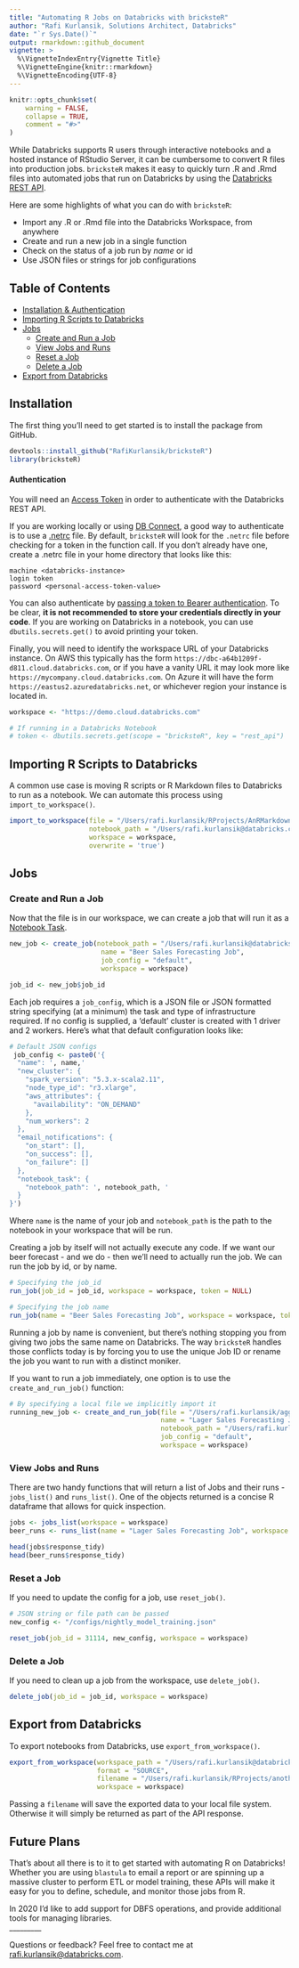 ```yaml
---
title: "Automating R Jobs on Databricks with bricksteR"
author: "Rafi Kurlansik, Solutions Architect, Databricks"
date: "`r Sys.Date()`"
output: rmarkdown::github_document
vignette: >
  %\VignetteIndexEntry{Vignette Title}
  %\VignetteEngine{knitr::rmarkdown}
  %\VignetteEncoding{UTF-8}
---
```


```r
knitr::opts_chunk$set(
	warning = FALSE,
	collapse = TRUE,
	comment = "#>"
)
```

While Databricks supports R users through interactive notebooks and a hosted instance of RStudio Server, it can be cumbersome to convert R files into production jobs.  `bricksteR` makes it easy to quickly turn .R and .Rmd files into automated jobs that run on Databricks by using the [Databricks REST API](https://docs.databricks.com/dev-tools/api/latest/).

Here are some highlights of what you can do with `bricksteR`:

* Import any .R or .Rmd file into the Databricks Workspace, from anywhere
* Create and run a new job in a single function
* Check on the status of a job run by *name* or id
* Use JSON files or strings for job configurations

## Table of Contents

* [Installation & Authentication](#installation)
* [Importing R Scripts to Databricks](#importing-r-scripts-to-databricks)
* [Jobs](#jobs)
  + [Create and Run a Job](#create-and-run-a-job)
  + [View Jobs and Runs](#view-jobs-and-runs)
  + [Reset a Job](#reset-a-job)
  + [Delete a Job](#delete-a-job)
* [Export from Databricks](#export-from-databricks)

## Installation

The first thing you'll need to get started is to install the package from GitHub.  

```r
devtools::install_github("RafiKurlansik/bricksteR")
library(bricksteR)
```

#### Authentication

You will need an [Access Token](https://docs.databricks.com/dev-tools/api/latest/authentication.html#authentication) in order to authenticate with the Databricks REST API.  

If you are working locally or using [DB Connect](https://docs.databricks.com/dev-tools/databricks-connect.html#databricks-connect), a good way to authenticate is to use a [.netrc](https://docs.databricks.com/dev-tools/api/latest/authentication.html#store-token-in-netrc-file-and-use-in-curl) file.  By default, `bricksteR` will look for the `.netrc` file before checking for a token in the function call.  If you don't already have one, create a .netrc file in your home directory that looks like this:

```
machine <databricks-instance>
login token
password <personal-access-token-value>
```

You can also authenticate by [passing a token to Bearer authentication](https://docs.databricks.com/dev-tools/api/latest/authentication.html#pass-token-to-bearer-authentication).  To be clear, **it is not recommended to store your credentials directly in your code**.  If you are working on Databricks in a notebook, you can use `dbutils.secrets.get()` to avoid printing your token.

Finally, you will need to identify the workspace URL of your Databricks instance.  On AWS this typically has the form `https://dbc-a64b1209f-d811.cloud.databricks.com`, or if you have a vanity URL it may look more like `https://mycompany.cloud.databricks.com`.  On Azure it will have the form `https://eastus2.azuredatabricks.net`, or whichever region your instance is located in.

```r
workspace <- "https://demo.cloud.databricks.com"

# If running in a Databricks Notebook
# token <- dbutils.secrets.get(scope = "bricksteR", key = "rest_api")
```

## Importing R Scripts to Databricks

A common use case is moving R scripts or R Markdown files to Databricks to run as a notebook.  We can automate this process using `import_to_workspace()`.  

```r
import_to_workspace(file = "/Users/rafi.kurlansik/RProjects/AnRMarkdownDoc.Rmd",
                    notebook_path = "/Users/rafi.kurlansik@databricks.com/AnRMarkdownDoc",
                    workspace = workspace,
                    overwrite = 'true')
```

## Jobs

### Create and Run a Job

Now that the file is in our workspace, we can create a job that will run it as a [Notebook Task](https://docs.databricks.com/dev-tools/api/latest/jobs.html#jobsnotebooktask).  

```r
new_job <- create_job(notebook_path = "/Users/rafi.kurlansik@databricks.com/AnRMarkDownDoc", 
                       name = "Beer Sales Forecasting Job",
                       job_config = "default",
                       workspace = workspace)

job_id <- new_job$job_id
```

Each job requires a `job_config`, which is a JSON file or JSON formatted string specifying (at a minimum) the task and type of infrastructure required.  If no config is supplied, a 'default' cluster is created with 1 driver and 2 workers.  Here's what that default configuration looks like:

```r
# Default JSON configs
 job_config <- paste0('{
  "name": ', name,'
  "new_cluster": {
    "spark_version": "5.3.x-scala2.11",
    "node_type_id": "r3.xlarge",
    "aws_attributes": {
      "availability": "ON_DEMAND"
    },
    "num_workers": 2
  },
  "email_notifications": {
    "on_start": [],
    "on_success": [],
    "on_failure": []
  },
  "notebook_task": {
    "notebook_path": ', notebook_path, '
  }
}')

```
Where `name` is the name of your job and `notebook_path` is the path to the notebook in your workspace that will be run. 

Creating a job by itself will not actually execute any code.  If we want our beer forecast - and we do - then we'll need to actually run the job.  We can run the job by id, or by name.

```r
# Specifying the job_id
run_job(job_id = job_id, workspace = workspace, token = NULL)

# Specifying the job name
run_job(name = "Beer Sales Forecasting Job", workspace = workspace, token = NULL)
```

Running a job by name is convenient, but there's nothing stopping you from giving two jobs the same name on Databricks.  The way `bricksteR` handles those conflicts today is by forcing you to use the unique Job ID or rename the job you want to run with a distinct moniker.

If you want to run a job immediately, one option is to use the `create_and_run_job()` function:

```r
# By specifying a local file we implicitly import it
running_new_job <- create_and_run_job(file = "/Users/rafi.kurlansik/agg_and_widen.R",
                                      name = "Lager Sales Forecasting Job",
                                      notebook_path = "/Users/rafi.kurlansik@databricks.com/agg_and_widen", 
                                      job_config = "default",
                                      workspace = workspace)
```

### View Jobs and Runs
There are two handy functions that will return a list of Jobs and their runs - `jobs_list()` and `runs_list()`.  One of the objects returned is a concise R dataframe that allows for quick inspection.

```r
jobs <- jobs_list(workspace = workspace)
beer_runs <- runs_list(name = "Lager Sales Forecasting Job", workspace = workspace)

head(jobs$response_tidy)
head(beer_runs$response_tidy)
```

### Reset a Job
If you need to update the config for a job, use `reset_job()`.

```r
# JSON string or file path can be passed
new_config <- "/configs/nightly_model_training.json"

reset_job(job_id = 31114, new_config, workspace = workspace)
```

### Delete a Job
If you need to clean up a job from the workspace, use `delete_job()`.

```r
delete_job(job_id = job_id, workspace = workspace)
```

## Export from Databricks
To export notebooks from Databricks, use `export_from_workspace()`.  

```r
export_from_workspace(workspace_path = "/Users/rafi.kurlansik@databricks.com/AnRMarkdownDoc",
                      format = "SOURCE",
                      filename = "/Users/rafi.kurlansik/RProjects/anotherdoc.Rmd",
                      workspace = workspace)
```

Passing a `filename` will save the exported data to your local file system.  Otherwise it will simply be returned as part of the API response. 

## Future Plans

That's about all there is to it to get started with automating R on Databricks!  Whether you are using `blastula` to email a report or are spinning up a massive cluster to perform ETL or model training, these APIs will make it easy for you to define, schedule, and monitor those jobs from R.  

In 2020 I'd like to add support for DBFS operations, and provide additional tools for managing libraries.  
_________

Questions or feedback?  Feel free to contact me at [rafi.kurlansik@databricks.com](mailto:rafi.kurlansik@databricks.com).
